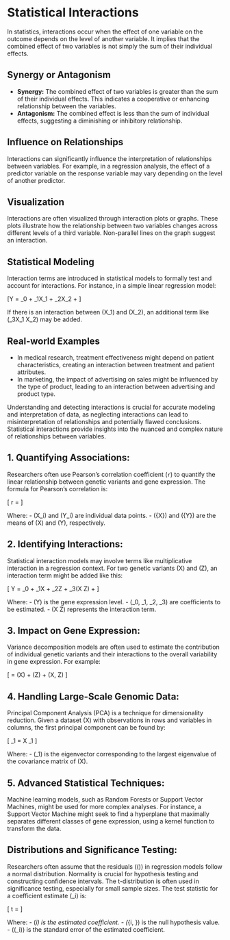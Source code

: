 # Statistical Interactions

In statistics, interactions occur when the effect of one variable on the outcome depends on the level of another variable. It implies that the combined effect of two variables is not simply the sum of their individual effects.

## Synergy or Antagonism

- **Synergy:** The combined effect of two variables is greater than the sum of their individual effects. This indicates a cooperative or enhancing relationship between the variables.
- **Antagonism:** The combined effect is less than the sum of individual effects, suggesting a diminishing or inhibitory relationship.

## Influence on Relationships

Interactions can significantly influence the interpretation of relationships between variables. For example, in a regression analysis, the effect of a predictor variable on the response variable may vary depending on the level of another predictor.

## Visualization

Interactions are often visualized through interaction plots or graphs. These plots illustrate how the relationship between two variables changes across different levels of a third variable. Non-parallel lines on the graph suggest an interaction.

## Statistical Modeling

Interaction terms are introduced in statistical models to formally test and account for interactions. For instance, in a simple linear regression model:

\[Y = \beta_0 + \beta_1X_1 + \beta_2X_2 + \epsilon\]

If there is an interaction between \(X_1\) and \(X_2\), an additional term like \(\beta_3X_1 \cdot X_2\) may be added.

## Real-world Examples

- In medical research, treatment effectiveness might depend on patient characteristics, creating an interaction between treatment and patient attributes.
- In marketing, the impact of advertising on sales might be influenced by the type of product, leading to an interaction between advertising and product type.

Understanding and detecting interactions is crucial for accurate modeling and interpretation of data, as neglecting interactions can lead to misinterpretation of relationships and potentially flawed conclusions. Statistical interactions provide insights into the nuanced and complex nature of relationships between variables.


## 1. Quantifying Associations:

Researchers often use Pearson's correlation coefficient (`r`) to quantify the linear relationship between genetic variants and gene expression. The formula for Pearson's correlation is:

\[ r = \frac{\sum{(X_i - \bar{X})(Y_i - \bar{Y})}}{\sqrt{\sum{(X_i - \bar{X})^2} \sum{(Y_i - \bar{Y})^2}}} \]

Where:
- \(X_i\) and \(Y_i\) are individual data points.
- \(\bar{X}\) and \(\bar{Y}\) are the means of \(X\) and \(Y\), respectively.

## 2. Identifying Interactions:

Statistical interaction models may involve terms like multiplicative interaction in a regression context. For two genetic variants \(X\) and \(Z\), an interaction term might be added like this:

\[ Y = \beta_0 + \beta_1X + \beta_2Z + \beta_3(X \cdot Z) + \epsilon \]

Where:
- \(Y\) is the gene expression level.
- \(\beta_0, \beta_1, \beta_2, \beta_3\) are coefficients to be estimated.
- \(X \cdot Z\) represents the interaction term.

## 3. Impact on Gene Expression:

Variance decomposition models are often used to estimate the contribution of individual genetic variants and their interactions to the overall variability in gene expression. For example:

\[ \text{Total Variance} = \text{Variance}(X) + \text{Variance}(Z) + \text{Covariance}(X, Z) \]

## 4. Handling Large-Scale Genomic Data:

Principal Component Analysis (PCA) is a technique for dimensionality reduction. Given a dataset \(X\) with observations in rows and variables in columns, the first principal component can be found by:

\[ \text{PC}_1 = X \cdot \text{Loadings}_1 \]

Where:
- \(\text{Loadings}_1\) is the eigenvector corresponding to the largest eigenvalue of the covariance matrix of \(X\).

## 5. Advanced Statistical Techniques:

Machine learning models, such as Random Forests or Support Vector Machines, might be used for more complex analyses. For instance, a Support Vector Machine might seek to find a hyperplane that maximally separates different classes of gene expression, using a kernel function to transform the data.

## Distributions and Significance Testing:

Researchers often assume that the residuals (\(\epsilon\)) in regression models follow a normal distribution. Normality is crucial for hypothesis testing and constructing confidence intervals. The t-distribution is often used in significance testing, especially for small sample sizes. The test statistic for a coefficient estimate \(\beta_i\) is:

\[ t = \frac{\hat{\beta}_i - \beta_{i, \text{null}}}{\text{SE}(\hat{\beta}_i)} \]

Where:
- \(\hat{\beta}_i\) is the estimated coefficient.
- \(\beta_{i, \text{null}}\) is the null hypothesis value.
- \(\text{SE}(\hat{\beta}_i)\) is the standard error of the estimated coefficient.
